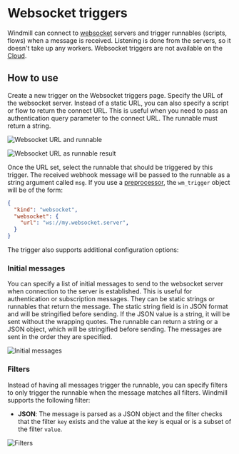 # Websocket triggers

Windmill can connect to [websocket](https://developer.mozilla.org/en-US/docs/Web/API/WebSockets_API) servers and trigger runnables (scripts, flows) when a message is received.
Listening is done from the servers, so it doesn't take up any workers.
Websocket triggers are not available on the [Cloud](/pricing).

## How to use

Create a new trigger on the Websocket triggers page.
Specify the URL of the websocket server. Instead of a static URL, you can also specify a script or flow to return the connect URL. 
This is useful when you need to pass an authentication query parameter to the connect URL.
The runnable must return a string.

![Websocket URL and runnable](./static_url.png 'Websocket static URL')

![Websocket URL as runnable result](./runnable_url.png 'Websocket URL as runnable result')

Once the URL set, select the runnable that should be triggered by this trigger.
The received webhook message will be passed to the runnable as a string argument called `msg`.
If you use a [preprocessor](../43_preprocessors/index.mdx), the `wm_trigger` object will be of the form:

```json
{
  "kind": "websocket",
  "websocket": {
    "url": "ws://my.websocket.server",
  }
}
```


The trigger also supports additional configuration options:

### Initial messages

You can specify a list of initial messages to send to the websocket server when connection to the server is established.
This is useful for authentication or subscription messages.
They can be static strings or runnables that return the message.
The static string field is in JSON format and will be stringified before sending. If the JSON value is a string, it will be sent without the wrapping quotes.
The runnable can return a string or a JSON object, which will be stringified before sending.
The messages are sent in the order they are specified.

![Initial messages](./initial_messages.png 'Initial messages')

### Filters


Instead of having all messages trigger the runnable, you can specify filters to only trigger the runnable when the message matches all filters.
Windmill supports the following filter:
- **JSON**: The message is parsed as a JSON object and the filter checks that the filter `key` exists and the value at the key is equal or is a subset of the filter `value`.

![Filters](./filters.png 'Filters')







